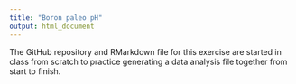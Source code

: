 ```yaml
---
title: "Boron paleo pH"
output: html_document
---
```


The GitHub repository and RMarkdown file for this exercise are started in class from scratch to practice generating a data analysis file together from start to finish.
